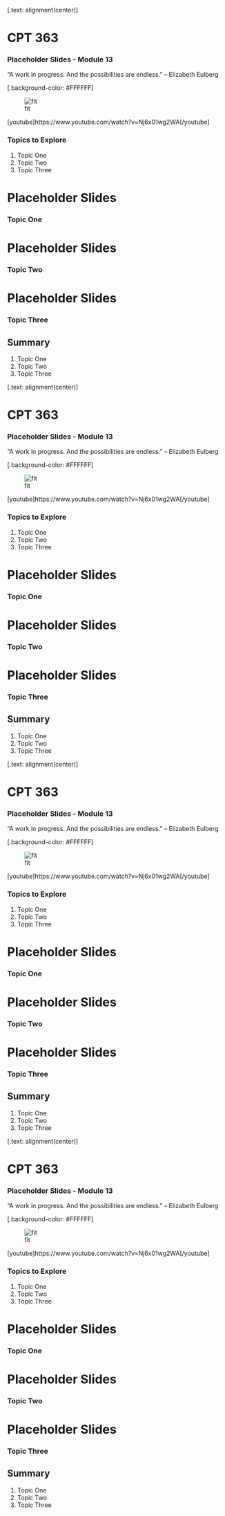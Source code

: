 [.text: alignment(center)]


# CPT 363


### Placeholder Slides - Module 13

"A work in progress. And the possibilities are endless."
-- Elizabeth Eulberg

[.background-color: #FFFFFF]

![fit](https://hibbittsdesign.org/images/ux-toolkit-8-no-numbers.png "Diagram of user experience design process/techniques")

[youtube]https://www.youtube.com/watch?v=Nj6x01wg2WA[/youtube]


### Topics to Explore {.unnumbered}

1. Topic One
2. Topic Two
3. Topic Three


# Placeholder Slides


### Topic One


# Placeholder Slides


### Topic Two


# Placeholder Slides


### Topic Three


## Summary {.unnumbered}

1. Topic One
2. Topic Two
3. Topic Three

[.text: alignment(center)]


# CPT 363


### Placeholder Slides - Module 13

"A work in progress. And the possibilities are endless."
-- Elizabeth Eulberg

[.background-color: #FFFFFF]

![fit](https://hibbittsdesign.org/images/ux-toolkit-8-no-numbers.png "Diagram of user experience design process/techniques")

[youtube]https://www.youtube.com/watch?v=Nj6x01wg2WA[/youtube]


### Topics to Explore {.unnumbered}

1. Topic One
2. Topic Two
3. Topic Three


# Placeholder Slides


### Topic One


# Placeholder Slides


### Topic Two


# Placeholder Slides


### Topic Three


## Summary {.unnumbered}

1. Topic One
2. Topic Two
3. Topic Three

[.text: alignment(center)]


# CPT 363


### Placeholder Slides - Module 13

"A work in progress. And the possibilities are endless."
-- Elizabeth Eulberg

[.background-color: #FFFFFF]

![fit](https://hibbittsdesign.org/images/ux-toolkit-8-no-numbers.png "Diagram of user experience design process/techniques")

[youtube]https://www.youtube.com/watch?v=Nj6x01wg2WA[/youtube]


### Topics to Explore {.unnumbered}

1. Topic One
2. Topic Two
3. Topic Three


# Placeholder Slides


### Topic One


# Placeholder Slides


### Topic Two


# Placeholder Slides


### Topic Three


## Summary {.unnumbered}

1. Topic One
2. Topic Two
3. Topic Three

[.text: alignment(center)]


# CPT 363


### Placeholder Slides - Module 13

"A work in progress. And the possibilities are endless."
-- Elizabeth Eulberg

[.background-color: #FFFFFF]

![fit](https://hibbittsdesign.org/images/ux-toolkit-8-no-numbers.png "Diagram of user experience design process/techniques")

[youtube]https://www.youtube.com/watch?v=Nj6x01wg2WA[/youtube]


### Topics to Explore {.unnumbered}

1. Topic One
2. Topic Two
3. Topic Three


# Placeholder Slides


### Topic One


# Placeholder Slides


### Topic Two


# Placeholder Slides


### Topic Three


## Summary {.unnumbered}

1. Topic One
2. Topic Two
3. Topic Three
